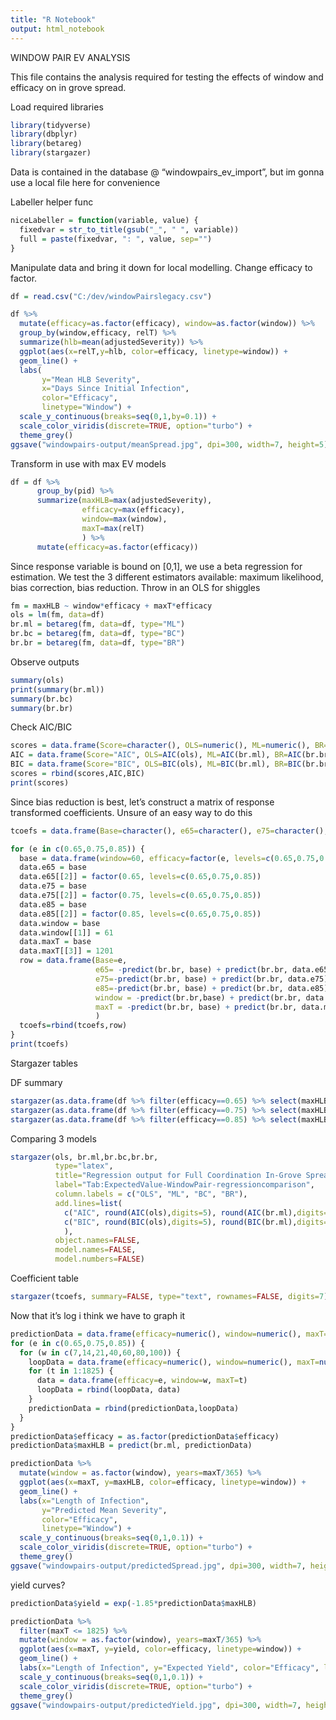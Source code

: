 ```yaml
---
title: "R Notebook"
output: html_notebook
---
```


WINDOW PAIR EV ANALYSIS

This file contains the analysis required for testing the effects of window and efficacy on in grove spread.




Load required libraries
```r
library(tidyverse)
library(dbplyr)
library(betareg)
library(stargazer)
```


Data is contained in the database @ "windowpairs_ev_import", but im gonna use a local file here for convenience


Labeller helper func
```r
niceLabeller = function(variable, value) {
  fixedvar = str_to_title(gsub("_", " ", variable))
  full = paste(fixedvar, ": ", value, sep="")
}

```
Manipulate data and bring it down for local modelling. Change efficacy to factor.
```r
df = read.csv("C:/dev/windowPairslegacy.csv")
```

```r
df %>%
  mutate(efficacy=as.factor(efficacy), window=as.factor(window)) %>%
  group_by(window,efficacy, relT) %>%
  summarize(hlb=mean(adjustedSeverity)) %>%
  ggplot(aes(x=relT,y=hlb, color=efficacy, linetype=window)) +
  geom_line() + 
  labs(
       y="Mean HLB Severity", 
       x="Days Since Initial Infection",
       color="Efficacy",
       linetype="Window") +
  scale_y_continuous(breaks=seq(0,1,by=0.1)) +
  scale_color_viridis(discrete=TRUE, option="turbo") +
  theme_grey()
ggsave("windowpairs-output/meanSpread.jpg", dpi=300, width=7, height=5)
```

Transform in use with max EV models
```r
df = df %>%
      group_by(pid) %>%
      summarize(maxHLB=max(adjustedSeverity),
                efficacy=max(efficacy),
                window=max(window),
                maxT=max(relT)
                ) %>%
      mutate(efficacy=as.factor(efficacy))
```

Since response variable is bound on [0,1], we use a beta regression for estimation. We test the 3 different estimators available: maximum likelihood, bias correction, bias reduction. Throw in an OLS for shiggles

```r
fm = maxHLB ~ window*efficacy + maxT*efficacy
ols = lm(fm, data=df)
br.ml = betareg(fm, data=df, type="ML")
br.bc = betareg(fm, data=df, type="BC")
br.br = betareg(fm, data=df, type="BR")
```

Observe outputs
```r
summary(ols)
print(summary(br.ml))
summary(br.bc)
summary(br.br)
```
Check AIC/BIC
```r
scores = data.frame(Score=character(), OLS=numeric(), ML=numeric(), BR=numeric(), BC=numeric())
AIC = data.frame(Score="AIC", OLS=AIC(ols), ML=AIC(br.ml), BR=AIC(br.br), BC=AIC(br.bc))
BIC = data.frame(Score="BIC", OLS=BIC(ols), ML=BIC(br.ml), BR=BIC(br.br), BC=BIC(br.bc))
scores = rbind(scores,AIC,BIC)
print(scores)
```

Since bias reduction is best, let's construct a matrix of response transformed coefficients. Unsure of an easy way to do this
```r
tcoefs = data.frame(Base=character(), e65=character(), e75=character(), e85=character(), window=character(), maxT=character())

for (e in c(0.65,0.75,0.85)) {
  base = data.frame(window=60, efficacy=factor(e, levels=c(0.65,0.75,0.85)), maxT=1200)
  data.e65 = base
  data.e65[[2]] = factor(0.65, levels=c(0.65,0.75,0.85))
  data.e75 = base
  data.e75[[2]] = factor(0.75, levels=c(0.65,0.75,0.85))
  data.e85 = base
  data.e85[[2]] = factor(0.85, levels=c(0.65,0.75,0.85))
  data.window = base
  data.window[[1]] = 61
  data.maxT = base
  data.maxT[[3]] = 1201
  row = data.frame(Base=e, 
                   e65= -predict(br.br, base) + predict(br.br, data.e65),
                   e75=-predict(br.br, base) + predict(br.br, data.e75),
                   e85=-predict(br.br, base) + predict(br.br, data.e85),
                   window = -predict(br.br,base) + predict(br.br, data.window),
                   maxT = -predict(br.br, base) + predict(br.br, data.maxT)
                   )
  tcoefs=rbind(tcoefs,row)
}
print(tcoefs)
```

Stargazer tables


DF summary
```r
stargazer(as.data.frame(df %>% filter(efficacy==0.65) %>% select(maxHLB, maxT)), type="text",title="65% Efficacy", align=TRUE)
stargazer(as.data.frame(df %>% filter(efficacy==0.75) %>% select(maxHLB, maxT)), type="text",title="75% Efficacy", align=TRUE)
stargazer(as.data.frame(df %>% filter(efficacy==0.85) %>% select(maxHLB, maxT)), type="text",title="85% Efficacy", align=TRUE)

```
Comparing 3 models
```r
stargazer(ols, br.ml,br.bc,br.br, 
          type="latex",
          title="Regression output for Full Coordination In-Grove Spread Models",
          label="Tab:ExpectedValue-WindowPair-regressioncomparison",
          column.labels = c("OLS", "ML", "BC", "BR"),
          add.lines=list(
            c("AIC", round(AIC(ols),digits=5), round(AIC(br.ml),digits=5), round(AIC(br.bc),digits=5), round(AIC(br.br),digits=5)),
            c("BIC", round(BIC(ols),digits=5), round(BIC(br.ml),digits=5), round(BIC(br.bc),digits=5), round(BIC(br.br),digits=5))
            ),
          object.names=FALSE,
          model.names=FALSE,
          model.numbers=FALSE)
```

Coefficient table
```r
stargazer(tcoefs, summary=FALSE, type="text", rownames=FALSE, digits=7)
```

Now that it's log i think we have to graph it
```r
predictionData = data.frame(efficacy=numeric(), window=numeric(), maxT=numeric())
for (e in c(0.65,0.75,0.85)) {
  for (w in c(7,14,21,40,60,80,100)) {
    loopData = data.frame(efficacy=numeric(), window=numeric(), maxT=numeric())
    for (t in 1:1825) {
      data = data.frame(efficacy=e, window=w, maxT=t)
      loopData = rbind(loopData, data)
    }
    predictionData = rbind(predictionData,loopData)
  }
}
predictionData$efficacy = as.factor(predictionData$efficacy)
predictionData$maxHLB = predict(br.ml, predictionData)

```

```r
predictionData %>%
  mutate(window = as.factor(window), years=maxT/365) %>%
  ggplot(aes(x=maxT, y=maxHLB, color=efficacy, linetype=window)) +
  geom_line() +
  labs(x="Length of Infection", 
       y="Predicted Mean Severity",
       color="Efficacy",
       linetype="Window") +
  scale_y_continuous(breaks=seq(0,1,0.1)) +
  scale_color_viridis(discrete=TRUE, option="turbo") +
  theme_grey()
ggsave("windowpairs-output/predictedSpread.jpg", dpi=300, width=7, height=5)
```

yield curves?
```r
predictionData$yield = exp(-1.85*predictionData$maxHLB)
```

```r
predictionData %>%
  filter(maxT <= 1825) %>%
  mutate(window = as.factor(window), years=maxT/365) %>%
  ggplot(aes(x=maxT, y=yield, color=efficacy, linetype=window)) +
  geom_line() +
  labs(x="Length of Infection", y="Expected Yield", color="Efficacy", linetype="Window") +
  scale_y_continuous(breaks=seq(0,1,0.1)) +
  scale_color_viridis(discrete=TRUE, option="turbo") +
  theme_grey()
ggsave("windowpairs-output/predictedYield.jpg", dpi=300, width=7, height=5)
```
